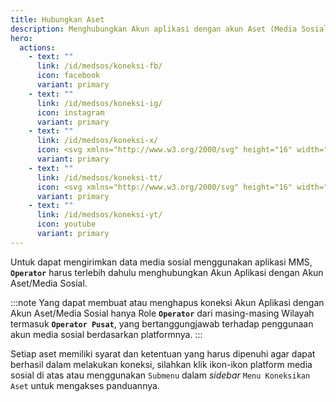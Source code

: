```yaml
---
title: Hubungkan Aset
description: Menghubungkan Akun aplikasi dengan akun Aset (Media Sosial).
hero:
  actions:
    - text: ""
      link: /id/medsos/koneksi-fb/
      icon: facebook
      variant: primary
    - text: ""
      link: /id/medsos/koneksi-ig/
      icon: instagram
      variant: primary
    - text: ""
      link: /id/medsos/koneksi-x/
      icon: <svg xmlns="http://www.w3.org/2000/svg" height="16" width="16" viewBox="0 0 512 512"><!--!Font Awesome Free 6.5.1 by @fontawesome - https://fontawesome.com License - https://fontawesome.com/license/free Copyright 2023 Fonticons, Inc.--><path d="M389.2 48h70.6L305.6 224.2 487 464H345L233.7 318.6 106.5 464H35.8L200.7 275.5 26.8 48H172.4L272.9 180.9 389.2 48zM364.4 421.8h39.1L151.1 88h-42L364.4 421.8z" fill="currentColor"/></svg>
      variant: primary
    - text: ""
      link: /id/medsos/koneksi-tt/
      icon: <svg xmlns="http://www.w3.org/2000/svg" height="16" width="14" viewBox="0 0 448 512"><!--!Font Awesome Free 6.5.1 by @fontawesome - https://fontawesome.com License - https://fontawesome.com/license/free Copyright 2023 Fonticons, Inc.--><path d="M448 209.9a210.1 210.1 0 0 1 -122.8-39.3V349.4A162.6 162.6 0 1 1 185 188.3V278.2a74.6 74.6 0 1 0 52.2 71.2V0l88 0a121.2 121.2 0 0 0 1.9 22.2h0A122.2 122.2 0 0 0 381 102.4a121.4 121.4 0 0 0 67 20.1z" fill="currentColor"/></svg>
      variant: primary
    - text: ""
      link: /id/medsos/koneksi-yt/
      icon: youtube
      variant: primary
---
```



Untuk dapat mengirimkan data media sosial menggunakan aplikasi MMS, **<kbd>`Operator`</kbd>** harus terlebih dahulu menghubungkan Akun Aplikasi dengan Akun Aset/Media Sosial.

:::note
Yang dapat membuat atau menghapus koneksi Akun Aplikasi dengan Akun Aset/Media Sosial hanya Role **`Operator`** dari masing-masing Wilayah termasuk **`Operator Pusat`**, yang bertanggungjawab terhadap penggunaan akun media sosial berdasarkan platformnya.
:::

Setiap aset memiliki syarat dan ketentuan yang harus dipenuhi agar dapat berhasil dalam melakukan koneksi, silahkan klik ikon-ikon platform media sosial di atas atau menggunakan `Submenu` dalam _sidebar_ `Menu Koneksikan Aset` untuk mengakses panduannya.

<ImageComponent />
